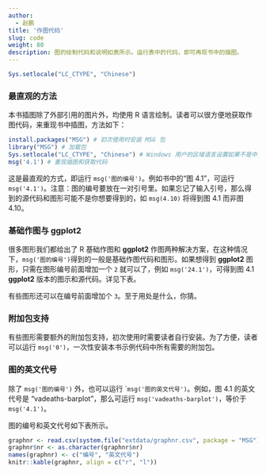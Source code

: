 ```yaml
---
author: 
  - 赵鹏
title: '作图代码'
slug: code
weight: 80
description: 图的绘制代码和说明如表所示。运行表中的代码，即可再现书中的插图。
---
```



```r
Sys.setlocale("LC_CTYPE", "Chinese")
```

### 最直观的方法

本书插图除了外部引用的图片外，均使用 R 语言绘制。读者可以很方便地获取作图代码，来重现书中插图，方法如下：

```r
install.packages("MSG") # 初次使用时安装 MSG 包
library("MSG") # 加载包
Sys.setlocale("LC_CTYPE", "Chinese") # Windows 用户的区域语言设置如果不是中文，则需运行本行来支持中文字符
msg('4.1') # 重现插图和获取代码
```

这是最直观的方式，即运行 `msg('图的编号')`。例如书中的“图 4.1”，可运行 `msg('4.1')`。注意：图的编号要放在一对引号里。如果忘记了输入引号，那么得到的源代码和图形可能不是你想要得到的，如 `msg(4.10)` 将得到图 4.1 而非图 4.10。

### 基础作图与 **ggplot2**

很多图形我们都给出了 R 基础作图和 **ggplot2** 作图两种解决方案，在这种情况下，`msg('图的编号')`得到的一般是基础作图代码和图形。如果想得到 **ggplot2** 图形，只需在图形编号前面增加一个 `2` 就可以了，例如 `msg('24.1')`，可得到图 4.1 **ggplot2** 版本的图示和源代码。详见下表。

有些图形还可以在编号前面增加个 `3`。至于用处是什么，你猜。

### 附加包支持

有些图形需要额外的附加包支持，初次使用时需要读者自行安装。为了方便，读者可以运行 `msg('0')`，一次性安装本书示例代码中所有需要的附加包。


### 图的英文代号

除了 `msg('图的编号')` 外，也可以运行 ``msg('图的英文代号')`。例如，图 4.1 的英文代号是 "vadeaths-barplot"，那么可运行 `msg('vadeaths-barplot')`，等价于 `msg('4.1')`。

图的编号和英文代号如下表所示。

```r
graphnr <- read.csv(system.file("extdata/graphnr.csv", package = "MSG"))
graphnr$nr <- as.character(graphnr$nr)
names(graphnr) <- c("编号", "英文代号")
knitr::kable(graphnr, align = c("r", "l"))
```

